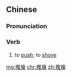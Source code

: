 ==Chinese==
{{zh-forms}}

===Pronunciation===
{{zh-pron
|m=tuīsǎng
|cat=v
}}

===Verb===
{{zh-verb}}

# to [[push]]; to [[shove]]

[[mg:推搡]]
[[chr:推搡]]
[[zh:推搡]]